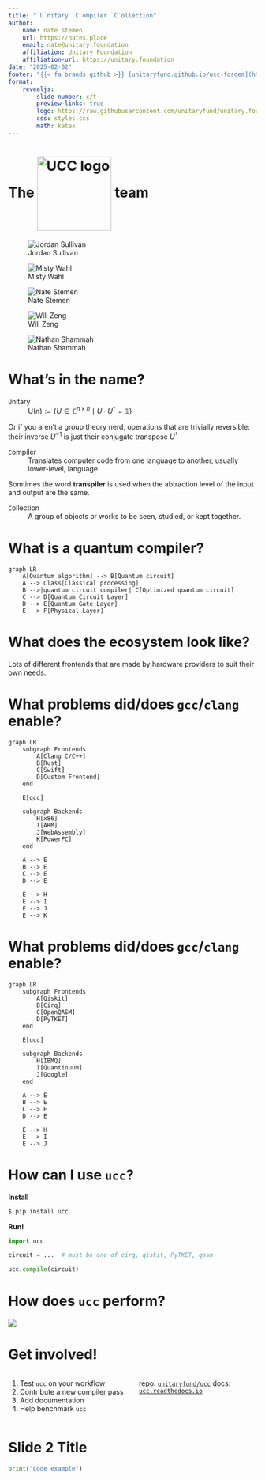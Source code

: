 ```yaml
---
title: "`U`nitary `C`ompiler `C`ollection"
author:
    name: nate stemen
    url: https://nates.place
    email: nate@unitary.foundation
    affiliation: Unitary Foundation
    affiliation-url: https://unitary.foundation
date: "2025-02-02"
footer: "{{< fa brands github >}} [unitaryfund.github.io/ucc-fosdem](https://unitaryfund.github.io/ucc-fosdem/)"
format:
    revealjs:
        slide-number: c/t
        preview-links: true
        logo: https://raw.githubusercontent.com/unitaryfund/unitary.foundation/refs/heads/main/src/assets/svg/logo.svg
        css: styles.css
        math: katex
---
```


# The <img src="images/UCC.png" alt="UCC logo" style="width: 150px; vertical-align: middle;"> team

::: {layout="[1,1,1,1,1]"}
![Jordan Sullivan](images/Jordan.png){.rounded}

![Misty Wahl](images/Misty.png){.rounded}

![Nate Stemen](images/Nate.png){.rounded}

![Will Zeng](images/Will.png){.rounded}

![Nathan Shammah](images/Nathan.png){.rounded}
:::

# What's in the name?

::: {.fragment .fade-in-then-semi-out}
`U`nitary
: $\mathsf{U}(n) := \{U \in \mathbb{C}^{n\times n} \mid U\cdot U^\dagger = \mathbb{1}\}$
:::

::: {.notes}
Or if you aren't a group theory nerd, operations that are trivially reversible: their inverse $U^{-1}$ is just their conjugate transpose $U^{\dagger}$
:::

::: {.fragment .fade-in-then-semi-out}
`C`ompiler
: Translates computer code from one language to another, usually lower-level, language.
:::


:::: {.r-stack}
::: {.callout-warning title="Terminology" .fragment .fade-in-then-out}
Somtimes the word **transpiler** is used when the abtraction level of the input and output are the same.
:::

::: {.fragment}
`C`ollection
: A group of objects or works to be seen, studied, or kept together.
:::
::::


# What is a quantum compiler?

```mermaid
graph LR
    A[Quantum algorithm] --> B[Quantum circuit]
    A --> Class[Classical processing]
    B -->|quantum circuit compiler| C[Optimized quantum circuit]
    C --> D[Quantum Circuit Layer]
    D --> E[Quantum Gate Layer]
    E --> F[Physical Layer]

```


# What does the ecosystem look like?

Lots of different frontends that are made by hardware providers to suit their own needs.

# What problems did/does `gcc`/`clang` enable? {auto-animate=true}

```mermaid
graph LR
    subgraph Frontends
        A[Clang C/C++]
        B[Rust]
        C[Swift]
        D[Custom Frontend]
    end

    E[gcc]

    subgraph Backends
        H[x86]
        I[ARM]
        J[WebAssembly]
        K[PowerPC]
    end

    A --> E
    B --> E
    C --> E
    D --> E

    E --> H
    E --> I
    E --> J
    E --> K
```

# What problems did/does `gcc`/`clang` enable? {auto-animate=true}

```mermaid
graph LR
    subgraph Frontends
        A[Qiskit]
        B[Cirq]
        C[OpenQASM]
        D[PyTKET]
    end

    E[ucc]

    subgraph Backends
        H[IBMQ]
        I[Quantinuum]
        J[Google]
    end

    A --> E
    B --> E
    C --> E
    D --> E

    E --> H
    E --> I
    E --> J
```

# How can I use `ucc`?

**Install**

```bash
$ pip install ucc
```

**Run!**
```python
import ucc

circuit = ...  # must be one of cirq, qiskit, PyTKET, qasm

ucc.compile(circuit)
```

# How does `ucc` perform?

![](images/results.png)

# Get involved!

:::: {.columns}

::: {.column width="50%"}

::: {.callout-note title="We want you!" style="text-align:left;!important"}

1. Test `ucc` on your workflow
2. Contribute a new compiler pass
3. Add documentation
4. Help benchmark `ucc`
:::

:::

::: {.column width="49%"}
repo: [`unitaryfund/ucc`](https://https://github.com/unitaryfund/ucc)
docs: [`ucc.readthedocs.io`](https://ucc.readthedocs.io/en/latest/)
:::

::::

# Slide 2 Title

```python
print("Code example")
```

